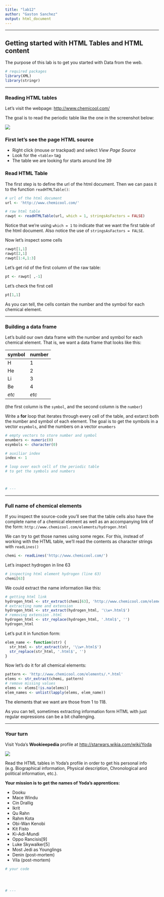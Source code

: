 ```yaml
---
title: "lab12"
author: "Gaston Sanchez"
output: html_document
---
```


-----

## Getting started with HTML Tables and HTML content

The purpose of this lab is to get you started with Data from the web.

```r
# required packages
library(XML)
library(stringr)
```

-----

### Reading HTML tables

Let's visit the webpage:
[http://www.chemicool.com/](http://www.chemicool.com/)

The goal is to read the periodic table like the one in the screenshot below:

![](periodic_table.png)

### First let's see the page HTML source

- Right click (mouse or trackpad) and select _View Page Source_
- Look for the `<table>` tag
- The table we are looking for starts around line 39


### Read HTML Table

The first step is to define the url of the html document. Then we can pass it to the function `readHTMLTable()`:
```r
# url of the html document
url <- 'http://www.chemicool.com/'

# raw html table
rawpt <- readHTMLTable(url, which = 1, stringsAsFactors = FALSE)
```
Notice that we're using `which = 1` to indicate that we want the first table of the html document. Also notice the use of `stringsAsFactors = FALSE`.


Now let's inspect some cells
```r
rawpt[1,1]
rawpt[2,1]
rawpt[1:4,1:3]
```

Let's get rid of the first column of the raw table:
```r
pt <- rawpt[ ,-1]
```

Let's check the first cell
```r
pt[1,1]
```

As you can tell, the cells contain the number and the symbol for each chemical element. 

-----

### Building a data frame

Let's build our own data frame with the number and symbol for each chemical element. That is, we want a data frame that looks like this:

| symbol  | number |
| ------- | ------ |
|    H    |    1   |
|    He   |    2   |
|    Li   |    3   |
|    Be   |    4   |
|  _etc_  |  _etc_ |  

(the first column is the `symbol`, and the second column is the `number`)

Write a __for__ loop that iterates through every cell of the table, and extarct both the number and symbol of each element. The goal is to get the symbols in a vector `esymbols`, and the numbers on a vector `enumbers`

```r
# empty vectors to store number and symbol
enumbers <- numeric(0)
esymbols <- character(0)

# auxiliar index
index <- 1

# loop over each cell of the periodic table
# to get the symbols and numbers



# ---
```


-----

### Full name of chemical elements

If you inspect the source-code you'll see that the table cells also have the complete name of a chemical element as well as an accompanying link of the form:
`http://www.chemicool.com/elements/hydrogen.html`

We can try to get those names using some regex. For this, instead of working with the HTML table, we'll read the contents as character strings with `readLines()`
```r
chemi <- readLines('http://www.chemicool.com/')
```
  
Let's inspect hydrogen in line 63
```r
# inspecting html element hydrogen (line 63)
chemi[63]
```

We could extract the name information like this:
```r
# getting html link
hydrogen_html <- str_extract(chemi[63], 'http://www.chemicool.com/elements/.*.html')
# extracting name and extension
hydrogen_html <- str_extract(hydrogen_html, '\\w+.html$')
# removing extension .html
hydrogen_html <- str_replace(hydrogen_html, '.html$', '')
hydrogen_html
```

Let's put it in function form:
```r
elem_name <- function(str) {
  str_html <- str_extract(str, '\\w+.html$')
  str_replace(str_html, '.html$', '')
}
```

Now let's do it for all chemical elements:
```r
pattern <- 'http://www.chemicool.com/elements/.*.html'
elems <- str_extract(chemi, pattern)
# remove missing values
elems <- elems[!is.na(elems)]
elem_names <- unlist(lapply(elems, elem_name))
```

The elements that we want are those from 1 to 118.

As you can tell, sometimes extracting information form HTML with just regular expressions can be a bit challenging.

----- 

### Your turn

Visit Yoda's __Wookieepedia__ profile at [http://starwars.wikia.com/wiki/Yoda](http://starwars.wikia.com/wiki/Yoda)

![](yoda.png)

Read the HTML tables in Yoda's profile in order to get his personal info (e.g. Biographical information, Physical description, Chronological and political information, etc.). 

__Your mission is to get the names of Yoda's apprentices:__

- Dooku
- Mace Windu
- Cin Drallig
- Ikrit
- Qu Rahn
- Rahm Kota
- Obi-Wan Kenobi
- Kit Fisto
- Ki-Adi-Mundi
- Oppo Rancisis[9]
- Luke Skywalker[5]
- Most Jedi as Younglings
- Denin (post-mortem)
- Vila (post-mortem)


```r
# your code




# ---
```